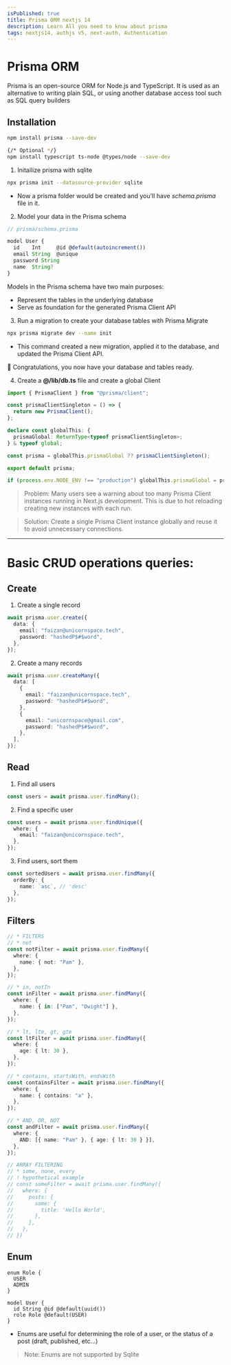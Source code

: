 ```yaml
---
isPublished: true
title: Prisma ORM nextjs 14
description: Learn All you need to know about prisma
tags: nextjs14, authjs v5, next-auth, Authentication
---
```


# Prisma ORM

Prisma is an open-source ORM for Node.js and TypeScript. It is used as an alternative to writing plain SQL, or using another database access tool such as SQL query builders

## Installation

```bash
npm install prisma --save-dev

{/* Optional */}
npm install typescript ts-node @types/node --save-dev
```

1. Initailize prisma with sqlite

```bash
npx prisma init --datasource-provider sqlite
```

- Now a prisma folder would be created and you'll have _schema.prisma_ file in it.

2. Model your data in the Prisma schema

```js
// prisma/schema.prisma

model User {
  id    Int     @id @default(autoincrement())
  email String  @unique
  password String
  name  String?
}
```

Models in the Prisma schema have two main purposes:

- Represent the tables in the underlying database
- Serve as foundation for the generated Prisma Client API

3. Run a migration to create your database tables with Prisma Migrate

```bash
npx prisma migrate dev --name init
```

- This command created a new migration, applied it to the database, and updated the Prisma Client API.

🎉 Congratulations, you now have your database and tables ready.

4. Create a **@/lib/db.ts** file and create a global Client

```ts
import { PrismaClient } from "@prisma/client";

const prismaClientSingleton = () => {
  return new PrismaClient();
};

declare const globalThis: {
  prismaGlobal: ReturnType<typeof prismaClientSingleton>;
} & typeof global;

const prisma = globalThis.prismaGlobal ?? prismaClientSingleton();

export default prisma;

if (process.env.NODE_ENV !== "production") globalThis.prismaGlobal = prisma;
```

> Problem:
> Many users see a warning about too many Prisma Client instances running in Next.js development. This is due to hot reloading creating new instances with each run.

> Solution:
> Create a single Prisma Client instance globally and reuse it to avoid unnecessary connections.

---

# Basic CRUD operations queries:

## Create

1.  Create a single record

```ts
await prisma.user.create({
  data: {
    email: "faizan@unicornspace.tech",
    password: "hashedP$#$word",
  },
});
```

2.  Create a many records

```ts
await prisma.user.createMany({
  data: [
    {
      email: "faizan@unicornspace.tech",
      password: "hashedP$#$word",
    },
    {
      email: "unicornspace@gmail.com",
      password: "hashedP$#$word",
    },
  ],
});
```

## Read

1. Find all users

```ts
const users = await prisma.user.findMany();
```

2. Find a specific user

```ts
const users = await prisma.user.findUnique({
  where: {
    email: "faizan@unicornspace.tech",
  },
});
```

3. Find users, sort them

```ts
const sortedUsers = await prisma.user.findMany({
  orderBy: {
    name: `asc`, // 'desc'
  },
});
```

## Filters

```ts
// * FILTERS
// * not
const notFilter = await prisma.user.findMany({
  where: {
    name: { not: "Pam" },
  },
});

// * in, notIn
const inFilter = await prisma.user.findMany({
  where: {
    name: { in: ["Pam", "Dwight"] },
  },
});

// * lt, lte, gt, gte
const ltFilter = await prisma.user.findMany({
  where: {
    age: { lt: 30 },
  },
});

// * contains, startsWith, endsWith
const containsFilter = await prisma.user.findMany({
  where: {
    name: { contains: "a" },
  },
});

// * AND, OR, NOT
const andFilter = await prisma.user.findMany({
  where: {
    AND: [{ name: "Pam" }, { age: { lt: 30 } }],
  },
});

// ARRAY FILTERING
// * some, none, every
// ! hypothetical example
// const someFilter = await prisma.user.findMany({
//   where: {
//     posts: {
//       some: {
//         title: 'Hello World',
//       },
//     },
//   },
// })
```

## Enum

```prisma
enum Role {
  USER
  ADMIN
}

model User {
  id String @id @default(uuid())
  role Role @default(USER)
}
```

- Enums are useful for determining the role of a user, or the status of a post (draft, published, etc...)

> Note: Enums are not supported by Sqlite
